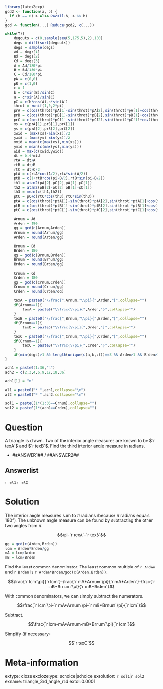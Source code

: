 ```r
library(latex2exp)
gcd2 <- function(a, b) {
  if (b == 0) a else Recall(b, a %% b)
}
gcd <- function(...) Reduce(gcd2, c(...))

while(T){
    degcuts = c(0,sample(seq(5,175,5),2),180)
    degs = diff(sort(degcuts))
    degs = sample(degs)
    Ad = degs[1]
    Bd = degs[2]
    Cd = degs[3]
    A = Ad/180*pi
    B = Bd/180*pi
    C = Cd/180*pi
    pA = c(0,0)
    pB = c(1,0)
    c = 1
    b = c*sin(B)/sin(C)
    a = c*sin(A)/sin(C)
    pC = c(b*cos(A),b*sin(A))
    throt = runif(1,0,2*pi)
    prA = c(cos(throt)*pA[1]-sin(throt)*pA[2],sin(throt)*pA[1]+cos(throt)*pA[2])
    prB = c(cos(throt)*pB[1]-sin(throt)*pB[2],sin(throt)*pB[1]+cos(throt)*pB[2])
    prC = c(cos(throt)*pC[1]-sin(throt)*pC[2],sin(throt)*pC[1]+cos(throt)*pC[2])
    xs = c(prA[1],prB[1],prC[1])
    ys = c(prA[2],prB[2],prC[2])
    xwid = (max(xs)-min(xs))/2
    ywid = (max(ys)-min(ys))/2
    xmid = mean(c(max(xs),min(xs)))
    ymid = mean(c(max(ys),min(ys)))
    wid = max(c(xwid,ywid))
    dt = 0.4*wid
    rtA = dt/A
    rtB = dt/B
    rtC = dt/C/2
    ptA = c(rtA*cos(A/2),rtA*sin(A/2))
    ptB = c(1+rtB*cos(pi-B/2),rtB*sin(pi-B/2))
    th1 = atan2(pA[2]-pC[2],pA[1]-pC[1])
    th2 = atan2(pB[2]-pC[2],pB[1]-pC[1])
    th3 = mean(c(th1,th2))
    ptC = pC+c(rtC*cos(th3),rtC*sin(th3))
    ptA = c(cos(throt)*ptA[1]-sin(throt)*ptA[2],sin(throt)*ptA[1]+cos(throt)*ptA[2])
    ptB = c(cos(throt)*ptB[1]-sin(throt)*ptB[2],sin(throt)*ptB[1]+cos(throt)*ptB[2])
    ptC = c(cos(throt)*ptC[1]-sin(throt)*ptC[2],sin(throt)*ptC[1]+cos(throt)*ptC[2])
    
    Arnum = Ad
    Arden = 180
    gg = gcd(c(Arnum,Arden))
    Arnum = round(Arnum/gg)
    Arden = round(Arden/gg)
    
    Brnum = Bd
    Brden = 180
    gg = gcd(c(Brnum,Brden))
    Brnum = round(Brnum/gg)
    Brden = round(Brden/gg)
    
    Crnum = Cd
    Crden = 180
    gg = gcd(c(Crnum,Crden))
    Crnum = round(Crnum/gg)
    Crden = round(Crden/gg)
    
    texA = paste0("\\frac{",Arnum,"\\pi}{",Arden,"}",collapse="")
    if(Arnum==1){
        texA = paste0("\\frac{\\pi}{",Arden,"}",collapse="")
    }
    texB = paste0("\\frac{",Brnum,"\\pi}{",Brden,"}",collapse="")
    if(Brnum==1){
        texB = paste0("\\frac{\\pi}{",Brden,"}",collapse="")
    }
    texC = paste0("\\frac{",Crnum,"\\pi}{",Crden,"}",collapse="")
    if(Crnum==1){
        texC = paste0("\\frac{\\pi}{",Crden,"}",collapse="")
    }
    if(min(degs)>1 && length(unique(c(a,b,c)))==3 && Arden>1 && Brden>1 && Crden>1 && length(unique(c(Arden,Brden,Crden)))==3){break}
}

ach1 = paste0(1:36,"π")
ach2 = c(2,3,4,6,9,12,18,36)

ach1[1] = "π"

al1 = paste0("* ",ach1,collapse="\n")
al2 = paste0("* ",ach2,collapse="\n")

sol1 = paste0(1*(1:36==Crnum),collapse="")
sol2 = paste0(1*(ach2==Crden),collapse="")

```

Question
========

A triangle is drawn. Two of the interior angle measures are known to be $`r texA`$ and $`r texB`$. Find the third interior angle measure in radians.


* ##ANSWER1## / ##ANSWER2##

Answerlist
--------

`r al1`
`r al2`


Solution
========

The interior angle measures sum to $\pi$ radians (because $\pi$ radians equals 180°). The unknown angle measure can be found by subtracting the other two angles from $\pi$.

$$\pi-`r texA`-`r texB`$$

```r
gg = gcd(c(Arden,Brden))
lcm = Arden*Brden/gg
mA = lcm/Arden
mB = lcm/Brden

```



Find the least common denominator. The least common multiple of `r Arden` and `r Brden` is `r Arden*Brden/gcd(c(Arden,Brden))`.

$$\frac{`r lcm`\pi}{`r lcm`}-\frac{`r mA*Arnum`\pi}{`r mA*Arden`}-\frac{`r mB*Brnum`\pi}{`r mB*Brden`}$$

With common denominators, we can simply subtract the numerators.


$$\frac{`r lcm`\pi-`r mA*Arnum`\pi-`r mB*Brnum`\pi}{`r lcm`}$$

Subtract.

$$\frac{`r lcm-mA*Arnum-mB*Brnum`\pi}{`r lcm`}$$

Simplify (if necessary)

$$`r texC`$$






Meta-information
============
extype: cloze
exclozetype: schoice|schoice
exsolution: `r sol1`|`r sol2`
exname: triangle_3rd_angle_rad
extol: 0.0001